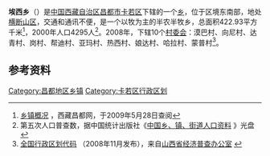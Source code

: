 {{中国乡级行政区
| 行政区全称 = 埃西乡
| 景观照片文件名 =
| 景观照片描述 =
| 汉语拼音 =
| 通用拼音 =
| 注音符號 =
| 其它标音类型1 =
| 其它标音1 =
| 其它标音类型2 =
| 其它标音2 =
| 其它语言类型1 =
| 其它语言地名1 =
| 其它语言类型2 =
| 其它语言地名2 =
| 上级行政区 = [[西藏自治区|西藏自治区]][[昌都市|昌都市]][[卡若区|卡若区]]
| 行政区类别 = [[乡|乡]]
| 行政区划代码 = 542121203
| 地理坐标 = {{坐标|31.0583|97.3476|display=inline,title|scale:100000_region:CN}}
| 总面积 = 422.93[[平方千米|平方千米]]
| 户籍人口 = 
| 户籍人口年份 = 
| 常住人口 = 4295人
| 常住人口年份 =2000年
| 人口密度 = 
| 领导人职务1 =
| 领导人姓名1 =
| 领导人职务2 =
| 领导人姓名2 =
| 行政区划 = 10个[[村委会|村委会]]
| 官方网站 =
| 政府驻地 =
| 邮政编码 =
| 毗邻行政区 =
| 位置图文件名 =
| 位置图描述 =}}
'''埃西乡'''（{{bo|z=རྔེ་གཤེས་|w=rnge gshes}}）是[[中华人民共和国|中国]][[西藏自治区|西藏自治区]][[昌都市|昌都市]][[卡若区|卡若区]]下辖的一个[[乡|乡]]，位于区境东南部，地处[[横断山脉|横断山区]]，交通和通讯不便，是一个以牧为主的半农半牧乡，总面积422.93平方千米<ref name="gk">[http://www.xzcd.com/changdu/changdu/xzgk.htm 乡镇概况] {{Wayback|url=http://www.xzcd.com/changdu/changdu/xzgk.htm |date=20071107035838 }}，西藏昌都网，于2009年5月28日查阅</ref>，2000年人口4295人<ref>第五次人口普查数，据中国统计出版社《[http://www.stats.gov.cn/tjshujia/dzcbw/t20050302_402232604.htm 中国乡、镇、街道人口资料] {{Wayback|url=http://www.stats.gov.cn/tjshujia/dzcbw/t20050302_402232604.htm |date=20081202052516 }}》光盘</ref>。2008年，下辖10个[[村委会|村委会]]：漠巴村、向尼村、达青村、岗村、帮迪村、亚玛村、热西村、娘达村、哈拉村、蒙普村<ref>[http://www.sxjjpc.gov.cn/wjtz/200811070062_1_0.rar 全国行政区划代码] {{Wayback|url=http://www.sxjjpc.gov.cn/wjtz/200811070062_1_0.rar |date=20110707041746 }}（2008年11月发布），来自[http://www.sxjjpc.gov.cn/wjtz/200811070062.htm 山西省经济普查办公室] {{Wayback|url=http://www.sxjjpc.gov.cn/wjtz/200811070062.htm |date=20110707041839 }}</ref>。

== 参考资料 ==
{{註腳}}

{{昌都县行政区划}}
[[Category:昌都地区乡镇|Category:昌都地区乡镇]]
[[Category:卡若区行政区划|Category:卡若区行政区划]]